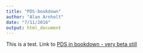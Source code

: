 ```yaml
---
title: "PDS-bookdown"
author: "Alan Arnholt"
date: "7/11/2016"
output: html_document
---
```


This is a test. Link to [PDS in bookdown - very beta still](./BookDownTry/book/overview.html)